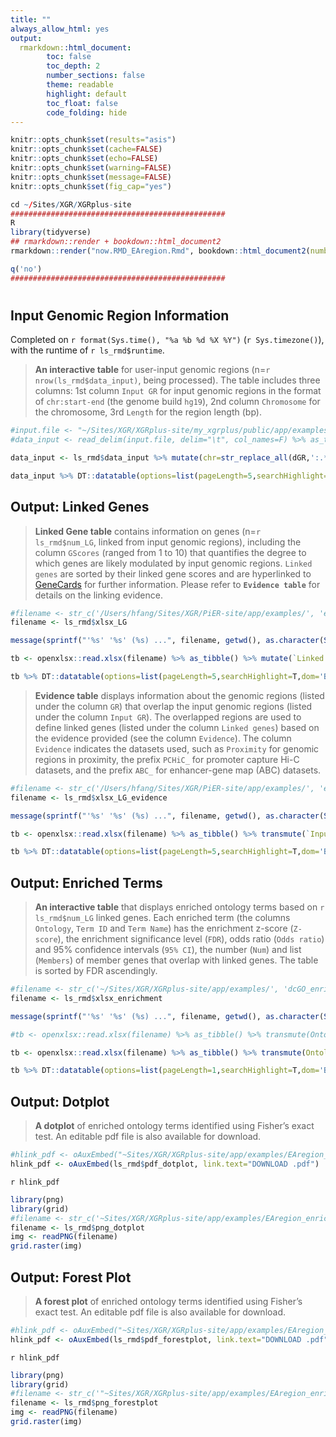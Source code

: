 ```yaml
---
title: ""
always_allow_html: yes
output:
  rmarkdown::html_document:
        toc: false
        toc_depth: 2
        number_sections: false
        theme: readable
        highlight: default
        toc_float: false
        code_folding: hide
---
```


```r
knitr::opts_chunk$set(results="asis")
knitr::opts_chunk$set(cache=FALSE)
knitr::opts_chunk$set(echo=FALSE)
knitr::opts_chunk$set(warning=FALSE)
knitr::opts_chunk$set(message=FALSE)
knitr::opts_chunk$set(fig_cap="yes")
```

```r
cd ~/Sites/XGR/XGRplus-site
################################################
R
library(tidyverse)
## rmarkdown::render + bookdown::html_document2
rmarkdown::render("now.RMD_EAregion.Rmd", bookdown::html_document2(number_sections=F,theme=c("readable","united")[2], hightlight="default"), output_dir="/Users/hfang/Sites/XGR/XGRplus-site/app/examples")

q('no')
################################################
```


# {.tabset .tabset-fade}


## **Input Genomic Region Information**
Completed on `r format(Sys.time(), "%a %b %d %X %Y")` (`r Sys.timezone()`), with the runtime of `r ls_rmd$runtime`.

> **An interactive table** for user-input genomic regions (n=`r nrow(ls_rmd$data_input)`, being processed). The table includes three columns: 1st column `Input GR` for input genomic regions in the format of `chr:start-end` (the genome build `hg19`), 2nd column `Chromosome` for the chromosome, 3rd `Length` for the region length (bp).

```r
#input.file <- "~/Sites/XGR/XGRplus-site/my_xgrplus/public/app/examples/eg_Gene.txt"
#data_input <- read_delim(input.file, delim="\t", col_names=F) %>% as_tibble() %>% set_names("Genes")

data_input <- ls_rmd$data_input %>% mutate(chr=str_replace_all(dGR,':.*',''), start=str_replace_all(dGR,'.*:|-.*',''), end=str_replace_all(dGR,'.*-','')) %>% transmute(`Input GR`=dGR, Chromosome=chr, Length=as.numeric(end)-as.numeric(start) + 1)

data_input %>% DT::datatable(options=list(pageLength=5,searchHighlight=T,dom='Bfrtip',buttons=c('csv','copy'), dom='t',scrollX=T), style='default', caption="", rownames=FALSE, escape=F, extensions=c('Buttons'))
```


## **Output: Linked Genes**

> **Linked Gene table** contains information on genes (n=`r ls_rmd$num_LG`, linked from input genomic regions), including the column `GScores` (ranged from 1 to 10) that quantifies the degree to which genes are likely modulated by input genomic regions. `Linked genes` are sorted by their linked gene scores and are hyperlinked to [GeneCards](https://www.genecards.org) for further information. Please refer to **`Evidence table`** for details on the linking evidence.

```r
#filename <- str_c('/Users/hfang/Sites/XGR/PiER-site/app/examples/', 'eV2CG.xlsx')
filename <- ls_rmd$xlsx_LG

message(sprintf("'%s' '%s' (%s) ...", filename, getwd(), as.character(Sys.time())), appendLF=TRUE)

tb <- openxlsx::read.xlsx(filename) %>% as_tibble() %>% mutate(`Linked genes`=sprintf("<a href='https://www.genecards.org/cgi-bin/carddisp.pl?gene=%s' target='%s''>%s</a>", Gene, Gene, Gene)) %>% transmute(`Linked genes`, GScores=signif(GScore,digits=4), Description)

tb %>% DT::datatable(options=list(pageLength=5,searchHighlight=T,dom='Bfrtip',buttons=c('csv','copy'), dom='t',scrollX=T), style='default', caption="", rownames=FALSE, escape=F, extensions=c('Buttons'))
```

> **Evidence table** displays information about the genomic regions (listed under the column `GR`) that overlap the input genomic regions (listed under the column `Input GR`). The overlapped regions are used to define linked genes (listed under the column `Linked genes`) based on the evidence provided (see the column `Evidence`). The column `Evidence` indicates the datasets used, such as  `Proximity` for genomic regions in proximity, the prefix `PCHiC_` for promoter capture Hi-C datasets, and the prefix `ABC_` for enhancer-gene map (ABC) datasets.

```r
#filename <- str_c('/Users/hfang/Sites/XGR/PiER-site/app/examples/', 'eV2CG_evidence.xlsx')
filename <- ls_rmd$xlsx_LG_evidence

message(sprintf("'%s' '%s' (%s) ...", filename, getwd(), as.character(Sys.time())), appendLF=TRUE)

tb <- openxlsx::read.xlsx(filename) %>% as_tibble() %>% transmute(`Input GR`=dGR, GR, `Linked genes`=Gene, Evidence)

tb %>% DT::datatable(options=list(pageLength=5,searchHighlight=T,dom='Bfrtip',buttons=c('csv','copy'), dom='t',scrollX=T), style='default', caption="", rownames=FALSE, escape=F, extensions=c('Buttons'))
```


## **Output: Enriched Terms**

> **An interactive table** that displays enriched ontology terms based on `r ls_rmd$num_LG` linked genes. Each enriched term (the columns `Ontology`, `Term ID` and `Term Name`) has the enrichment z-score (`Z-score`), the enrichment significance level (`FDR`), odds ratio (`Odds ratio`) and 95% confidence intervals (`95% CI`), the number (`Num`) and list (`Members`) of member genes that overlap with linked genes. The table is sorted by FDR ascendingly.

```r
#filename <- str_c('~/Sites/XGR/XGRplus-site/app/examples/', 'dcGO_enrichment.xlsx')
filename <- ls_rmd$xlsx_enrichment

message(sprintf("'%s' '%s' (%s) ...", filename, getwd(), as.character(Sys.time())), appendLF=TRUE)

#tb <- openxlsx::read.xlsx(filename) %>% as_tibble() %>% transmute(Ontology=namespace, `Term ID`=str_c("<a href='http://127.0.0.1:3010/dcGO/", namespace, "/", name, "' target='_blank'>&nbsp;", name, "</a>"), `Term Name`=id, `Z-score`=zscore, FDR=signif(adjp,digits=4), `Odds ratio`=or, `95% CI`=str_c('[',CIl,', ',CIu,']'), Num=nO, Members=overlap) %>% arrange(FDR)

tb <- openxlsx::read.xlsx(filename) %>% as_tibble() %>% transmute(Ontology=namespace, `Term ID`=id, `Term Name`=name, `Z-score`=zscore, FDR=signif(adjp,digits=4), `Odds ratio`=or, `95% CI`=str_c('[',CIl,', ',CIu,']'), Num=nO, Members=overlap) %>% arrange(FDR)

tb %>% DT::datatable(options=list(pageLength=1,searchHighlight=T,dom='Bfrtip',buttons=c('csv','copy'), dom='t',scrollX=T), style='default', caption="", rownames=FALSE, escape=F, extensions=c('Buttons'))
```


## **Output: Dotplot**

> **A dotplot** of enriched ontology terms identified using Fisher's exact test. An editable pdf file is also available for download.

```r
#hlink_pdf <- oAuxEmbed("~Sites/XGR/XGRplus-site/app/examples/EAregion_enrichment_dotplot.pdf", link.text="Download PDF")
hlink_pdf <- oAuxEmbed(ls_rmd$pdf_dotplot, link.text="DOWNLOAD .pdf")
```
<div class="text-right">`r hlink_pdf`</div>


```r
library(png)
library(grid)
#filename <- str_c('~Sites/XGR/XGRplus-site/app/examples/EAregion_enrichment_dotplot.png')
filename <- ls_rmd$png_dotplot
img <- readPNG(filename)
grid.raster(img)
```


## **Output: Forest Plot**

> **A forest plot** of enriched ontology terms identified using Fisher's exact test. An editable pdf file is also available for download.

```r
#hlink_pdf <- oAuxEmbed("~Sites/XGR/XGRplus-site/app/examples/EAregion_enrichment_forestplot.pdf", link.text="Download PDF")
hlink_pdf <- oAuxEmbed(ls_rmd$pdf_forestplot, link.text="DOWNLOAD .pdf")
```
<div class="text-right">`r hlink_pdf`</div>


```r
library(png)
library(grid)
#filename <- str_c('"~Sites/XGR/XGRplus-site/app/examples/EAregion_enrichment_forestplot.png')
filename <- ls_rmd$png_forestplot
img <- readPNG(filename)
grid.raster(img)
```

